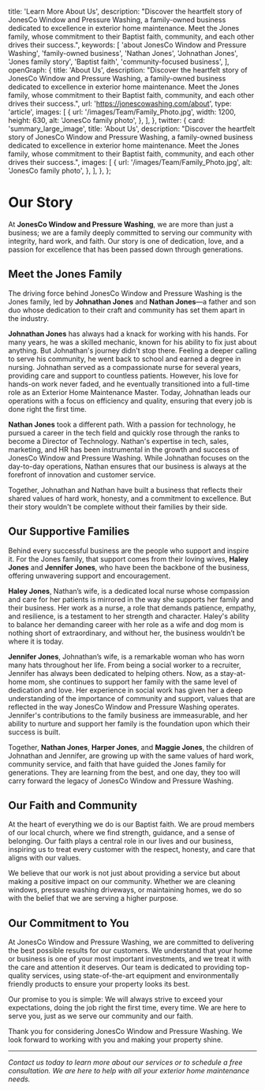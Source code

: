  title: 'Learn More About Us',
  description:
    "Discover the heartfelt story of JonesCo Window and Pressure Washing, a family-owned business dedicated to excellence in exterior home maintenance. Meet the Jones family, whose commitment to their Baptist faith, community, and each other drives their success.",
  keywords: [
    'about JonesCo Window and Pressure Washing',
    'family-owned business',
    'Nathan Jones',
    'Johnathan Jones',
    'Jones family story',
    'Baptist faith',
    'community-focused business',
  ],
  openGraph: {
    title: 'About Us',
    description:
      "Discover the heartfelt story of JonesCo Window and Pressure Washing, a family-owned business dedicated to excellence in exterior home maintenance. Meet the Jones family, whose commitment to their Baptist faith, community, and each other drives their success.",
    url: 'https://jonescowashing.com/about',
    type: 'article',
    images: [
      {
        url: '/images/Team/Family_Photo.jpg',
        width: 1200,
        height: 630,
        alt: 'JonesCo family photo',
      },
    ],
  },
  twitter: {
    card: 'summary_large_image',
    title: 'About Us',
    description:
      "Discover the heartfelt story of JonesCo Window and Pressure Washing, a family-owned business dedicated to excellence in exterior home maintenance. Meet the Jones family, whose commitment to their Baptist faith, community, and each other drives their success.",
    images: [
      {
        url: '/images/Team/Family_Photo.jpg',
        alt: 'JonesCo family photo',
      },
    ],
  },
};

# Our Story

At **JonesCo Window and Pressure Washing**, we are more than just a business; we are a family deeply committed to serving our community with integrity, hard work, and faith. Our story is one of dedication, love, and a passion for excellence that has been passed down through generations.

## Meet the Jones Family

The driving force behind JonesCo Window and Pressure Washing is the Jones family, led by **Johnathan Jones** and **Nathan Jones**—a father and son duo whose dedication to their craft and community has set them apart in the industry.

**Johnathan Jones** has always had a knack for working with his hands. For many years, he was a skilled mechanic, known for his ability to fix just about anything. But Johnathan's journey didn't stop there. Feeling a deeper calling to serve his community, he went back to school and earned a degree in nursing. Johnathan served as a compassionate nurse for several years, providing care and support to countless patients. However, his love for hands-on work never faded, and he eventually transitioned into a full-time role as an Exterior Home Maintenance Master. Today, Johnathan leads our operations with a focus on efficiency and quality, ensuring that every job is done right the first time.

**Nathan Jones** took a different path. With a passion for technology, he pursued a career in the tech field and quickly rose through the ranks to become a Director of Technology. Nathan's expertise in tech, sales, marketing, and HR has been instrumental in the growth and success of JonesCo Window and Pressure Washing. While Johnathan focuses on the day-to-day operations, Nathan ensures that our business is always at the forefront of innovation and customer service.

Together, Johnathan and Nathan have built a business that reflects their shared values of hard work, honesty, and a commitment to excellence. But their story wouldn't be complete without their families by their side.

## Our Supportive Families

Behind every successful business are the people who support and inspire it. For the Jones family, that support comes from their loving wives, **Haley Jones** and **Jennifer Jones**, who have been the backbone of the business, offering unwavering support and encouragement.

**Haley Jones**, Nathan’s wife, is a dedicated local nurse whose compassion and care for her patients is mirrored in the way she supports her family and their business. Her work as a nurse, a role that demands patience, empathy, and resilience, is a testament to her strength and character. Haley's ability to balance her demanding career with her role as a wife and dog mom is nothing short of extraordinary, and without her, the business wouldn’t be where it is today.

**Jennifer Jones**, Johnathan’s wife, is a remarkable woman who has worn many hats throughout her life. From being a social worker to a recruiter, Jennifer has always been dedicated to helping others. Now, as a stay-at-home mom, she continues to support her family with the same level of dedication and love. Her experience in social work has given her a deep understanding of the importance of community and support, values that are reflected in the way JonesCo Window and Pressure Washing operates. Jennifer's contributions to the family business are immeasurable, and her ability to nurture and support her family is the foundation upon which their success is built.

Together, **Nathan Jones**, **Harper Jones**, and **Maggie Jones**, the children of Johnathan and Jennifer, are growing up with the same values of hard work, community service, and faith that have guided the Jones family for generations. They are learning from the best, and one day, they too will carry forward the legacy of JonesCo Window and Pressure Washing.

## Our Faith and Community

At the heart of everything we do is our Baptist faith. We are proud members of our local church, where we find strength, guidance, and a sense of belonging. Our faith plays a central role in our lives and our business, inspiring us to treat every customer with the respect, honesty, and care that aligns with our values.

We believe that our work is not just about providing a service but about making a positive impact on our community. Whether we are cleaning windows, pressure washing driveways, or maintaining homes, we do so with the belief that we are serving a higher purpose.

## Our Commitment to You

At JonesCo Window and Pressure Washing, we are committed to delivering the best possible results for our customers. We understand that your home or business is one of your most important investments, and we treat it with the care and attention it deserves. Our team is dedicated to providing top-quality services, using state-of-the-art equipment and environmentally friendly products to ensure your property looks its best.

Our promise to you is simple: We will always strive to exceed your expectations, doing the job right the first time, every time. We are here to serve you, just as we serve our community and our faith.

Thank you for considering JonesCo Window and Pressure Washing. We look forward to working with you and making your property shine.

---

*Contact us today to learn more about our services or to schedule a free consultation. We are here to help with all your exterior home maintenance needs.*
